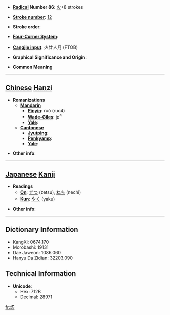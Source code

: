 * '''[[Wiktionary:Chinese radical index| Radical]] Number 86''': [[Wiktionary:Chinese radical index 火|火]]+8 strokes

* '''[[Wiktionary:Chinese total strokes index|Stroke number]]''': [[Wiktionary:Chinese total strokes index 12|12]]

* '''Stroke order''': 

* '''[[Wiktionary:Chinese four corner index|Four-Corner System]]''': 

* '''[[Wiktionary:Chinese Cangjie index|Cangjie input]]''': 火廿人月 (FTOB)

* '''Graphical Significance and Origin''': 

* '''Common Meaning'''

----

== [[Chinese]] [[Hanzi]] ==

* '''Romanizations'''
** '''[[Mandarin]]'''
*** '''[[Pinyin]]''': ruò (ruo4)
*** '''[[Wade-Giles]]''': jo<sup>4</sup>
*** '''[[Yale]]''': 
** '''[[Cantonese]]'''
*** '''[[Jyutping]]''':
*** '''[[Penkyamp]]''': 
*** '''[[Yale]]''': 

* '''Other info''': 

----

== [[Japanese]] [[Kanji]] ==

* '''Readings'''
** '''[[On]]''': [[ぜつ]] (zetsu), [[ねち]] (nechi)
** '''[[Kun]]''': [[やく]] (yaku)

* '''Other info''':  

----

== Dictionary Information ==

* KangXi: 0674.170
* Morobashi: 19131
* Dae Jaweon: 1086.060
* Hanyu Da Zidian: 32203.090

== Technical Information ==

* '''Unicode''':
** Hex: 712B
** Decimal: 28971

[[fr:焫]]